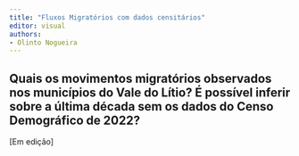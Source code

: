 ```yaml
---
title: "Fluxos Migratórios com dados censitários"
editor: visual
authors: 
- Olinto Nogueira
---
```


## Quais os movimentos migratórios observados nos municípios do Vale do Lítio? É possível inferir sobre a última década sem os dados do Censo Demográfico de 2022?

\[Em edição\]
